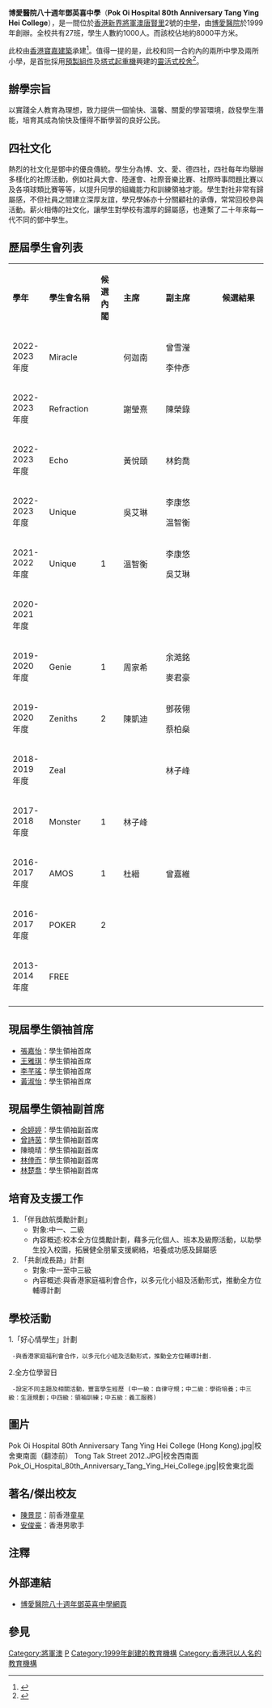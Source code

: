 {{Refimprove|time=2020-09-02T00:24:27+00:00}}
{{Trivia|time=2021-10-30}}
{{Coord|22.30890|114.25864|display=title}}
{{Infobox_School 
|name           = 博愛醫院八十週年鄧英喜中學
|other_name     = Pok Oi Hospital 80th Anniversary Tang Ying Hei College
|image          = 2022年5月-鄧英喜中學A.jpg
|caption        = 翻漆後的校舍東南面（2022年5月）
|motto          = 博文愛德
Broad learning and virtuous acts
|established    = 1999年
|free_label2    = 教學語言
|free_text2     = [[中文|中文]]， [[英文|英文]]
|type           = 津貼男女校
|affiliation    = [[博愛醫院|博愛醫院]]
|house          = 博.文.愛.德
|district       = [[西貢區|西貢區]]
|supervisor     = [[鄧英喜|鄧英喜]]太平紳士
|principal      = [[李慧_(香港)|李慧]]女士
|vice-principal = [[潘錦偉|潘錦偉]]先生
                  [[李惠蓮|李惠蓮]]女士
|Ass-principal = [[李國威|李國威]]先生
|faculty        = 62人
|students       = 約1000人
|colors         = {{color box|#8B0000}} [[紅色|紅色]]、{{color box|#FFFFFF}} [[白色|白色]]、{{color box|#696969}} [[灰色|灰色]]、{{color box|#082567}} [[深藍色|深藍色]]
|location       = {{HK}}[[新界|新界]][[將軍澳|將軍澳]][[唐賢里|唐賢里]]2號
|tel            =（852）2246-3221
|fax            =（852）2246-4514
|mail           = webadmin@pohtyh.edu.hk
|website        = http://www.pohtyh.edu.hk
}}

'''博愛醫院八十週年鄧英喜中學'''（'''Pok Oi Hospital 80th Anniversary Tang Ying Hei College'''），是一間位於[[香港|香港]][[新界|新界]][[將軍澳|將軍澳]][[唐賢里|唐賢里]]2號的[[中學|中學]]，由[[博愛醫院|博愛醫院]]於1999年創辦。全校共有27班，學生人數約1000人。而該校佔地約8000平方米。

此校由[[布依格|香港寶嘉建築]]承建<ref>{{cite press release |title=Structural system design and construction of five school for the architectural services department |publisher=Bouygues Asia |date=1999-06-00 |url=https://web.archive.org/web/20040615074823fw_/http://www.bouyguesasia.com/pages/d4_1999_08.htm |language=en |accessdate=2019-06-04 }}</ref>。值得一提的是，此校和同一合約內的兩所中學及兩所小學，是首批採用[[預製組件|預製組件]]及[[塔式起重機|塔式起重機]]興建的[[靈活式校舍|靈活式校舍]]<ref name=預製組件>{{Cite web |url=https://www.legco.gov.hk/yr96-97/chinese/fc/pwsc/papers/pw230407.htm |title=前立法局工務小組委員會討論文件：將軍澳第56區的第三間中學及2所中學 |access-date=2021-01-23 |archive-date=2021-01-28 |archive-url=https://web.archive.org/web/20210128172946/https://www.legco.gov.hk/yr96-97/chinese/fc/pwsc/papers/pw230407.htm |dead-url=no }}</ref>。

==辦學宗旨==
以實踐全人教育為理想，致力提供一個愉快、溫馨、關愛的學習環境，啟發學生潛能，培育其成為愉快及懂得不斷學習的良好公民。

==四社文化==
熱烈的社文化是鄧中的優良傳統。學生分為博、文、愛、德四社，四社每年均舉辦多樣化的社際活動，例如社員大會、陸運會、社際音樂比賽、社際時事問題比賽以及各項球類比賽等等，以提升同學的組織能力和訓練領袖才能。學生對社非常有歸屬感，不但社員之間建立深厚友誼，學兄學姊亦十分關顧社的承傳，常常回校參與活動。薪火相傳的社文化，讓學生對學校有濃厚的歸屬感，也連繫了二十年來每一代不同的鄧中學生。

==歷屆學生會列表==
{|class="wikitable" width="100%"
|- style="background:#FFF; color:#000" align="center"
|style="width:8%"|'''學年'''||style="width:15%"|'''學生會名稱'''||style="width:8%"|'''候選內閣'''||style="width:15%"|'''主席'''||style="width:20%"|'''副主席'''||style="width:16%"|'''候選結果'''
|-
|2022-2023年度
|Miracle
|{{N/A|報名期}}
|何迦南
|曾雪瀅

李仲彥
|{{N/A|選舉於2022年9月舉行}}
|-
|2022-2023年度
|Refraction
|{{N/A|報名期}}
|謝瑩熹
|陳榮錄  
|{{N/A|選舉於2022年9月舉行}} 
|-
|2022-2023年度
|Echo
|{{N/A|報名期}}
|黃悅頤
|林鈞喬
|{{N/A|候選資格因主席涉及爭議而被取消}}
|-
|2022-2023年度
|Unique
|{{N/A|報名期}}
|吳艾琳
|李康悠

温智衡
|{{N/A|選舉於2022年9月舉行}}
|-
|2021-2022年度
|Unique
|1
|溫智衡
|李康悠

吳艾琳
|{{nom|因票數不足而落選}}
|-
|2020-2021年度
|{{N/A}}
|{{N/A}}
|{{N/A}}
|{{N/A}}
|{{N/A|本年度沒有學生會申請}}
|-
|2019-2020年度
|Genie
|1
|周家希
|余澔銘

麥君豪
|{{won|成功當選}}
|-
|2019-2020年度
|Zeniths
|2
|陳凱迪
|鄧莜翎

蔡柏燊
|{{nom|落選}}
|-
|2018-2019年度
|Zeal
|{{N/A}}
|{{N/A}}
|林子峰
|{{won|連任成功}}
|-
|2017-2018年度
|Monster
|1
|林子峰
|{{N/A}}
|{{won|成功當選}}
|-
|2016-2017年度
|AMOS
|1
|杜縉
|曾嘉維
|{{won|成功當選}}
|-
|2016-2017年度
|POKER
|2
|{{N/A}}
|{{N/A}}
|{{nom|落選}}
|-
|2013-2014年度
|FREE
|{{N/A}}
|{{N/A}}
|{{N/A}}
|{{won|成功當選，任期只限首學期}}
|-
|}

==現屆學生領䄂首席==

* [[張嘉怡|張嘉怡]]：學生領袖首席
* [[王雅琪|王雅琪]]：學生領袖首席
* [[李芊瑤|李芊瑤]]：學生領袖首席
* [[黃淑怡|黃淑怡]]：學生領袖首席

==現屆學生領袖副首席==

* [[余婷婷|余婷婷]]：學生領袖副首席
* [[曾詩茵|曾詩茵]]：學生領袖副首席
* 陳曉晴：學生領袖副首席
* [[林倖而|林倖而]]：學生領袖副首席
* [[林楚喬|林楚喬]]：學生領袖副首席

==培育及支援工作==
#「伴我啟航獎勵計劃」
#*對象:中一、二級
#*內容概述:校本全方位獎勵計劃，藉多元化個人、班本及級際活動，以助學生投入校園，拓展健全朋輩支援網絡，培養成功感及歸屬感
#「共創成長路」計劃
#*對象:中一至中三級
#*內容概述:與香港家庭福利會合作，以多元化小組及活動形式，推動全方位輔導計劃

==學校活動==
1.「好心情學生」計劃
  -與香港家庭福利會合作，以多元化小組及活動形式，推動全方位輔導計劃.
2.全方位學習日
  -設定不同主題及相關活動，豐富學生經歷 (中一級：自律守規；中二級：學術培養；中三級：生涯規劃；中四級：領袖訓練；中五級：義工服務)

== 圖片 ==
<gallery>
Pok Oi Hospital 80th Anniversary Tang Ying Hei College (Hong Kong).jpg|校舍東南面（翻漆前）
Tong Tak Street 2012.JPG|校舍西南面
Pok_Oi_Hospital_80th_Anniversary_Tang_Ying_Hei_College.jpg|校舍東北面
</gallery>

==著名/傑出校友==
* [[陳景昆|陳景昆]]：前香港[[童星|童星]]
* [[安俊豪|安俊豪]]：香港男歌手{{noteTag|資料出自安俊豪Facebook專頁「安俊豪 Simon On」於2015年5月22日發出的貼文：「今日有榮幸擔任母校「博愛醫院80周年鄧英喜中學」既表演嘉賓&歌唱比賽評審，再次返到學校見返好多睇住我大既校長老師同埋校工，好懷念自己日日都飲「朱奶」既中學生活！亦都好感恩自己能夠行到呢一步！各位師弟妹繼續加油！向夢想進發！！」。}}

==注釋==
{{noteFoot}}

== 外部連結 ==
*[http://www.pohtyh.edu.hk 博愛醫院八十週年鄧英喜中學網頁] {{Wayback|url=http://www.pohtyh.edu.hk/ |date=20201201151827 }} 

== 參見 ==
{{reflist}}


[[Category:將軍澳|Category:將軍澳]]
[[Category:西貢區中學|P]]
[[Category:1999年創建的教育機構|Category:1999年創建的教育機構]]
[[Category:香港冠以人名的教育機構|Category:香港冠以人名的教育機構]]